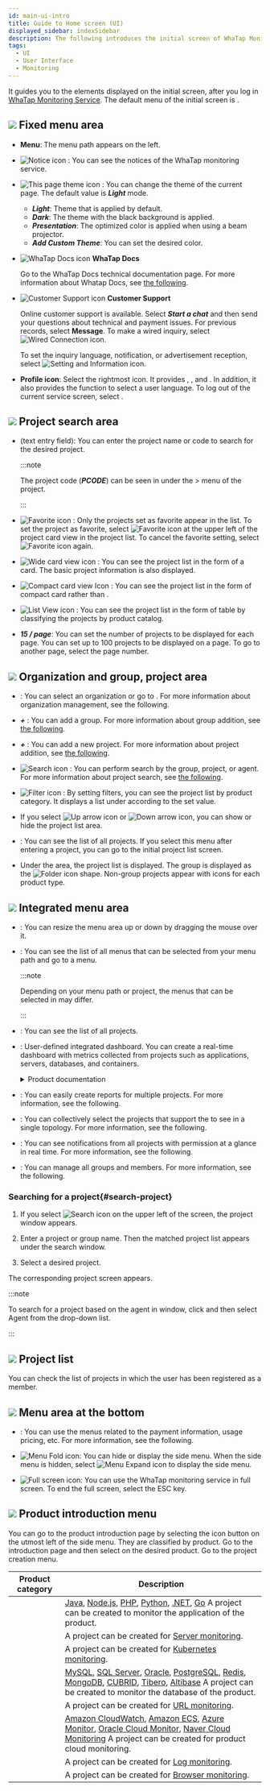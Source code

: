 ```yaml
---
id: main-ui-intro
title: Guide to Home screen (UI)
displayed_sidebar: indexSidebar
description: The following introduces the initial screen of WhaTap Monitoring.
tags:
  - UI
  - User Interface
  - Monitoring
---
```


It guides you to the elements displayed on the initial screen, after you log in [WhaTap Monitoring Service](https://service.whatap.io). The default menu of the initial screen is <Cmdname sid="project_list" className="uitext" />.

<ImgLang img='main-ui.png' desc='초기 화면' />

## ![](/img/number-01.png) Fixed menu area

-   **Menu**: The menu path appears on the left.

-   ![Notice icon](/img/ic-notice.svg) <Cmdname sid="TTL06763" className="b600" />: You can see the notices of the WhaTap monitoring service.

-   ![This page theme icon](/img/ico-theme.svg) <Cmdname sid="theme" className="b600" />: You can change the theme of the current page. The default value is **_Light_** mode.

    -   **_Light_**: Theme that is applied by default.
    -   **_Dark_**: The theme with the black background is applied.
    -   **_Presentation_**: The optimized color is applied when using a beam projector.
    -   **_Add Custom Theme_**: You can set the desired color.

-   ![WhaTap Docs icon](/img/ic-guide.svg) **WhaTap Docs**

    Go to the WhaTap Docs technical documentation page. For more information about Whatap Docs, see [the following](welcome-to-whatapdocs).

-   ![Customer Support icon](/img/ico-help.svg) **Customer Support**

    Online customer support is available. Select **_Start a chat_** and then send your questions about technical and payment issues. For previous records, select **Message**. To make a wired inquiry, select ![Wired Connection icon](/img/ico-tel.svg).

    To set the inquiry language, notification, or advertisement reception, select ![Setting and Information icon](/img/ico-setting.svg).

-   **Profile icon**: Select the rightmost icon. It provides <Cmdname sid="manage_account_info" className="uitext" />, <Cmdname sid="create_organization" className="uitext" />, and <Cmdname sid="organization_management" className="uitext" />. In addition, it also provides the <Cmdname sid="language" className="uitext" /> function to select a user language. To log out of the current service screen, select <Cmdname sid="log_out" className="uitext" />.

## ![](/img/number-02.png) Project search area

-   <Cmdname sid="placeholder_input_pcode_or_project_name" className="uitext" /> (text entry field): You can enter the project name or code to search for the desired project.

    :::note

    The project code (**_PCODE_**) can be seen in <Cmdname sid="pcode" className="uitext" /> under the <Cmdname sid="management" className="uitext" /> > <Cmdname sid="project_management" className="uitext" /> menu of the project.

    :::

-   ![Favorite icon](/img/ico-favorite.svg) <Cmdname sid="project_favorite" className="uitext" />: Only the projects set as favorite appear in the list. To set the project as favorite, select ![Favorite icon](/img/ico-favorite.svg) at the upper left of the project card view in the project list. To cancel the favorite setting, select ![Favorite icon](/img/ico-favorite-set.svg) again.

-   ![Wide card view icon](/img/ico-extend-card-view.svg) <Cmdname sid="wide_card_view" className="uitext" />: You can see the project list in the form of a card. The basic project information is also displayed.

-   ![Compact card view Icon](/img/ico-reduction-view.svg) <Cmdname sid="compact_card_view" className="uitext" />: You can see the project list in the form of compact card rather than <Cmdname sid="wide_card_view" className="uitext" />.

-   ![List View icon](/img/ico-list-view.svg) <Cmdname sid="project_list_view" className="uitext" />: You can see the project list in the form of table by classifying the projects by product catalog.

-   **_15 / page_**: You can set the number of projects to be displayed for each page. You can set up to 100 projects to be displayed on a page.  To go to another page, select the page number.

## ![](/img/number-03.png) Organization and group, project area

-   <Cmdname sid="sidebar_org_selector_no_organization" className="uitext" />: You can select an organization or go to <Cmdname sid="organization_management" className="uitext" />. For more information about organization management, see <Link to="project/organization">the following</Link>.

-   **_+_** <Cmdname sid="BTN06697" className="uitext" />: You can add a group. For more information about group addition, see [the following](project/group).

-   **_+_** <Cmdname sid="BTN06696" className="uitext" />: You can add a new project. For more information about project addition, see [the following](project/project-manage#create-project).

-   ![Search icon](/img/ico-search.svg) <Cmdname sid="search" className="uitext" />: You can perform search by the group, project, or agent. For more information about project search, see [the following](#search-project).

-   ![Filter icon](/img/ico-filter.svg) <Cmdname sid="project" className="uitext" /> <Cmdname sid="type" className="uitext" /> <Cmdname sid="filter" className="uitext" />: By setting filters, you can see the project list by product category. It displays a list under <Cmdname sid="all_projects" className="uitext" /> according to the set value.

    <ImgLang img='main-project-filter.png' desc='프로젝트 목록 필터링' />

-   If you select ![Up arrow icon](/img/up-arrow.svg) or ![Down arrow icon](/img/down-arrow.svg), you can show or hide the project list area.

-   <Cmdname sid="all_projects" className="uitext" />: You can see the list of all projects. If you select this menu after entering a project, you can go to the initial project list screen.

-   Under the area, the project list is displayed. The group is displayed as the ![Folder icon](/img/ico-group.svg) shape. Non-group projects appear with icons for each product type.

## ![](/img/number-04.png) Integrated menu area

-   <Cmdname sid="menu" className="uitext" />: You can resize the menu area up or down by dragging the mouse over it.

-   <Cmdname sid="sitemap" className="uitext" />: You can see the list of all menus that can be selected from your menu path and go to a menu.

    :::note

    Depending on your menu path or project, the menus that can be selected in <Cmdname sid="sitemap" className="uitext" /> may differ.

    :::

-   <Cmdname sid="project_list" className="uitext" />: You can see the list of all projects.

-   <Cmdname sid="flexboard" className="uitext" />: User-defined integrated dashboard. You can create a real-time dashboard with metrics collected from projects such as applications, servers, databases, and containers.

    <details>
    <summary>Product documentation</summary>

    -   [Application Monitoring > Flex Board](java/flex-board)
    -   [Server Monitoring > Flex Board](server/flex-board)
    -   [Database Monitoring > Flex Board](mysql/flex-board)
    -   [Kubernetes Monitoring > Flex Board](kubernetes/flex-board)
    -   [Amazon ECS > Flex Board](amazon-ecs/flexboard)
    -   [Amazon CloudWatch > Flex Board](amazon-cloudwatch/flexboard)
    -   [Azure Monitor > Flex Board](azure/flexboard)
    -   [Naver Cloud Monitoring > Flex Board](ncloud/flexboard)
    -   [Oracle Cloud Monitor > Flex Board](oracle-cloud/flexboard)

    </details>

-   <Cmdname sid="integrated_report" className="uitext" />: You can easily create reports for multiple projects. For more information, see <Link to="report/integrated-report">the following</Link>.

-   <Cmdname sid="integrated_topology" className="uitext" />: You can collectively select the projects that support the <Cmdname sid="topology" className="uitext" /> to see in a single topology. For more information, see <Link to="java/topology-type#int-topology">the following</Link>.

-   <Cmdname sid="real_time_alert_list" className="uitext" />: You can see notifications from all projects with permission at a glance in real time. For more information, see <Link to="notification/rt-notification">the following</Link>.

-   <Cmdname sid="management" className="uitext" />: You can manage all groups and members. For more information, see <Link to="project/integrated-manage">the following</Link>.

### Searching for a project{#search-project}

1.  If you select ![Search icon](/img/ico-search.svg) on the upper left of the screen, the project <Cmdname sid="search" className="uitext" /> window appears.

    <ImgLang img='search-project.png' desc='프로젝트 검색 창' />

2.  Enter a project or group name. Then the matched project list appears under the search window. 

3.  Select a desired project.

The corresponding project screen appears.

:::note

To search for a project based on the agent in <Cmdname sid="search" className="uitext" /> window, click <Cmdname sid="group_or_project" className="uitext" /> and then select <span class="uitext">Agent</span> from the drop-down list.

:::

## ![](/img/number-05.png) Project list

You can check the list of projects in which the user has been registered as a member.

## ![](/img/number-06.png) Menu area at the bottom

-   <Cmdname sid="my_usage" className="uitext" />: You can use the menus related to the payment information, usage pricing, etc. For more information, see <Link to="management/billing">the following</Link>.

-   ![Menu Fold icon](/img/ic-menu-fold.svg): You can hide or display the side menu. When the side menu is hidden, select ![Menu Expand icon](/img/ic-menu-expand.svg) to display the side menu.

-   ![Full screen icon](/img/ic-fullscreen.svg): You can use the WhaTap monitoring service in full screen. To end the full screen, select the ESC key.

## ![](/img/number-07.png) Product introduction menu

You can go to the product introduction page by selecting the icon button on the utmost left of the side menu. They are classified by product. Go to the introduction page and then select <Cmdname sid="BTN06900" className="uitext" /> on the desired product. Go to the project creation menu.

|                            Product category                           | Description                                                                                                                                                                                                                                                                                                                                                                                                      |
| :-------------------------------------------------------------------: | ---------------------------------------------------------------------------------------------------------------------------------------------------------------------------------------------------------------------------------------------------------------------------------------------------------------------------------------------------------------------------------------------------------------- |
| <LinkImage img='shortcut-application.svg' className='shortcutIcon' /> | [Java](/java/introduction), [Node.js](/nodejs/introduction), [PHP](/php/introduction), [Python](/python/introduction), [.NET](/dotnet/introduction), [Go](/golang/introduction) A project can be created to monitor the application of the product.                                                                                                                                                              |
|    <LinkImage img='shortcut-server.svg' className='shortcutIcon' />   | A project can be created for [Server monitoring](/server/introduction).                                                                                                                                                                                                                                                                                                                                          |
|    <LinkImage img='shortcut-kuber.svg' className='shortcutIcon' />    | A project can be created for [Kubernetes monitoring](/kubernetes/introduction).                                                                                                                                                                                                                                                                                                                                  |
|   <LinkImage img='shortcut-database.svg' className='shortcutIcon' />  | [MySQL](/mysql/monitoring-intro), [SQL Server](/mssql/monitoring-intro), [Oracle](/oracle/monitoring-intro), [PostgreSQL](/postgresql/monitoring-intro), [Redis](/redis/monitoring-intro), [MongoDB](/mongodb/monitoring-intro), [CUBRID](/cubrid/monitoring-intro), [Tibero](/tibero/monitoring-intro), [Altibase](/altibase/monitoring-intro) A project can be created to monitor the database of the product. |
|     <LinkImage img='shortcut-url.svg' className='shortcutIcon' />     | A project can be created for [URL monitoring](/url/url-intro).                                                                                                                                                                                                                                                                                                                                                   |
|    <LinkImage img='shortcut-cloud.svg' className='shortcutIcon' />    | [Amazon CloudWatch](/amazon-cloudwatch/install-agent), [Amazon ECS](/amazon-ecs/introduction), [Azure Monitor](/azure/install-agent), [Oracle Cloud Monitor](/oracle-cloud/install-agent), [Naver Cloud Monitoring](/ncloud/install-agent) A project can be created for product cloud monitoring.                                                                                                                |
|     <LinkImage img='shortcut-log.svg' className='shortcutIcon' />     | A project can be created for [Log monitoring](/log/introduction).                                                                                                                                                                                                                                                                                                                                                |
|   <LinkImage img='shortcut-browser.svg' className='shortcutIcon' />   | A project can be created for [Browser monitoring](/log/introduction).                                                                                                                                                                                                                                                                                                                                            |
